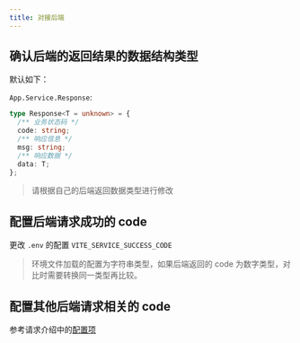 ```yaml
---
title: 对接后端
---
```


## 确认后端的返回结果的数据结构类型

默认如下：

`App.Service.Response`:

```ts copy
type Response<T = unknown> = {
  /** 业务状态码 */
  code: string;
  /** 响应信息 */
  msg: string;
  /** 响应数据 */
  data: T;
};
```

> 请根据自己的后端返回数据类型进行修改

## 配置后端请求成功的 code

更改 `.env` 的配置 `VITE_SERVICE_SUCCESS_CODE`

> 环境文件加载的配置为字符串类型，如果后端返回的 code 为数字类型，对比时需要转换同一类型再比较。

## 配置其他后端请求相关的 code

参考请求介绍中的[配置项](./usage.mdx#请求相关配置介绍)
